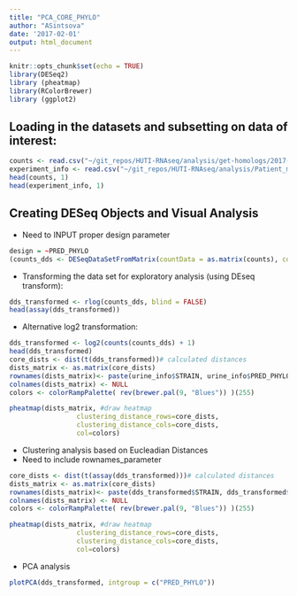 ```yaml
---
title: "PCA_CORE_PHYLO"
author: "ASintsova"
date: '2017-02-01'
output: html_document
---
```


```r
knitr::opts_chunk$set(echo = TRUE)
library(DESeq2)
library (pheatmap)
library(RColorBrewer)
library (ggplot2)
```


## Loading in the datasets and subsetting on data of interest:


```r
counts <- read.csv("~/git_repos/HUTI-RNAseq/analysis/get-homologs/2017-01-30-htseq-counts/core_gene_counts.csv", header = TRUE, row.names = 1)
experiment_info <- read.csv("~/git_repos/HUTI-RNAseq/analysis/Patient_meta_info.csv", header = TRUE, row.names =1)
head(counts, 1)
head(experiment_info, 1)

```

## Creating DESeq Objects and Visual Analysis

* Need to INPUT proper design parameter

```r
design = ~PRED_PHYLO
(counts_dds <- DESeqDataSetFromMatrix(countData = as.matrix(counts), colData = experiment_info, design = design))


```

* Transforming the data set for exploratory analysis (using DEseq transform):

```r

dds_transformed <- rlog(counts_dds, blind = FALSE)
head(assay(dds_transformed))

```

* Alternative log2 transformation:
```r
dds_transformed <- log2(counts(counts_dds) + 1)
head(dds_transformed)
core_dists <- dist(t(dds_transformed))# calculated distances
dists_matrix <- as.matrix(core_dists)
rownames(dists_matrix)<- paste(urine_info$STRAIN, urine_info$PRED_PHYLO, sep = "_")
colnames(dists_matrix) <- NULL
colors <- colorRampPalette( rev(brewer.pal(9, "Blues")) )(255)

pheatmap(dists_matrix, #draw heatmap
                 clustering_distance_rows=core_dists,
                 clustering_distance_cols=core_dists,
                 col=colors)
```

* Clustering analysis based on Eucleadian Distances
* Need to include rownames_parameter

```r

core_dists <- dist(t(assay(dds_transformed)))# calculated distances
dists_matrix <- as.matrix(core_dists)
rownames(dists_matrix)<- paste(dds_transformed$STRAIN, dds_transformed$PRED_PHYLO, sep = "_")
colnames(dists_matrix) <- NULL
colors <- colorRampPalette( rev(brewer.pal(9, "Blues")) )(255)

pheatmap(dists_matrix, #draw heatmap
                 clustering_distance_rows=core_dists,
                 clustering_distance_cols=core_dists,
                 col=colors)
```

* PCA analysis


```r

plotPCA(dds_transformed, intgroup = c("PRED_PHYLO"))


```

